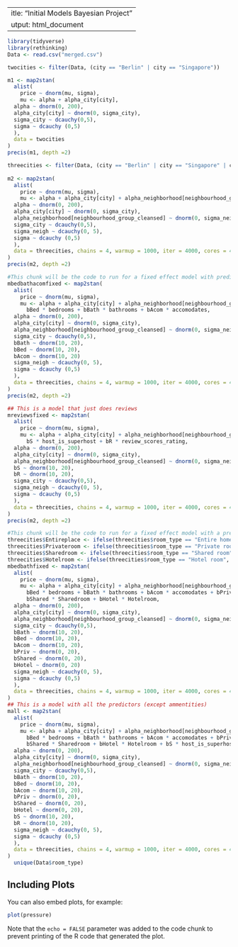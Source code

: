  ---
title: "Initial Models Bayesian Project"
output: html_document
---

```{r setup, include=FALSE}
library(tidyverse)
library(rethinking)
Data <- read.csv("merged.csv")
```



```{r}
twocities <- filter(Data, (city == "Berlin" | city == "Singapore"))

m1 <- map2stan(
  alist(
    price ~ dnorm(mu, sigma),
    mu <- alpha + alpha_city[city],
  alpha ~ dnorm(0, 200),
  alpha_city[city] ~ dnorm(0, sigma_city),
  sigma_city ~ dcauchy(0,5),
  sigma ~ dcauchy (0,5)
  ),
  data = twocities
)
precis(m1, depth =2)

threecities <- filter(Data, (city == "Berlin" | city == "Singapore" | city == "New York"))
                      
m2 <- map2stan(
  alist(
    price ~ dnorm(mu, sigma),
    mu <- alpha + alpha_city[city] + alpha_neighborhood[neighbourhood_group_cleansed],
  alpha ~ dnorm(0, 200),
  alpha_city[city] ~ dnorm(0, sigma_city),
  alpha_neighborhood[neighbourhood_group_cleansed] ~ dnorm(0, sigma_neigh),
  sigma_city ~ dcauchy(0,5),
  sigma_neigh ~ dcauchy(0, 5),
  sigma ~ dcauchy (0,5)
  ),
  data = threecities, chains = 4, warmup = 1000, iter = 4000, cores = 4
)
precis(m2, depth =2)
```
```{R}
#This chunk will be the code to run for a fixed effect model with predictors
mbedbathacomfixed <- map2stan(
  alist(
    price ~ dnorm(mu, sigma),
    mu <- alpha + alpha_city[city] + alpha_neighborhood[neighbourhood_group_cleansed] + 
      bBed * bedrooms + bBath * bathrooms + bAcom * accomodates,
  alpha ~ dnorm(0, 200),
  alpha_city[city] ~ dnorm(0, sigma_city),
  alpha_neighborhood[neighbourhood_group_cleansed] ~ dnorm(0, sigma_neigh),
  sigma_city ~ dcauchy(0,5),
  bBath ~ dnorm(10, 20),
  bBed ~ dnorm(10, 20),
  bAcom ~ dnorm(10, 20)
  sigma_neigh ~ dcauchy(0, 5),
  sigma ~ dcauchy (0,5)
  ),
  data = threecities, chains = 4, warmup = 1000, iter = 4000, cores = 4
)
precis(m2, depth =2)

## This is a model that just does reviews
mreviewsfixed <- map2stan(
  alist(
    price ~ dnorm(mu, sigma),
    mu <- alpha + alpha_city[city] + alpha_neighborhood[neighbourhood_group_cleansed] + 
      bS * host_is_superhost + bR * review_scores_rating,
  alpha ~ dnorm(0, 200),
  alpha_city[city] ~ dnorm(0, sigma_city),
  alpha_neighborhood[neighbourhood_group_cleansed] ~ dnorm(0, sigma_neigh),
  bS ~ dnorm(10, 20),
  bR ~ dnorm(10, 20),
  sigma_city ~ dcauchy(0,5),
  sigma_neigh ~ dcauchy(0, 5),
  sigma ~ dcauchy (0,5)
  ),
  data = threecities, chains = 4, warmup = 1000, iter = 4000, cores = 4
)
precis(m2, depth =2)

#This chunk will be the code to run for a fixed effect model with a predictor for room type as well as all the predictors, bed, bath, and acom
threecities$Entireplace <- ifelse(threecities$room_type == "Entire home/apt", 1, 0)
threecities$Privateroom <- ifelse(threecities$room_type == "Private room", 1, 0)
threecities$Sharedroom <- ifelse(threecities$room_type == "Shared room", 1, 0)
threecities$Hotelroom <- ifelse(threecities$room_type == "Hotel room", 1, 0)
mbedbathfixed <- map2stan(
  alist(
    price ~ dnorm(mu, sigma),
    mu <- alpha + alpha_city[city] + alpha_neighborhood[neighbourhood_group_cleansed] + 
      bBed * bedrooms + bBath * bathrooms + bAcom * accomodates + bPriv * Privateroom +
      bShared * Sharedroom + bHotel * Hotelroom,
  alpha ~ dnorm(0, 200),
  alpha_city[city] ~ dnorm(0, sigma_city),
  alpha_neighborhood[neighbourhood_group_cleansed] ~ dnorm(0, sigma_neigh),
  sigma_city ~ dcauchy(0,5),
  bBath ~ dnorm(10, 20),
  bBed ~ dnorm(10, 20),
  bAcom ~ dnorm(10, 20),
  bPriv ~ dnorm(0, 20),
  bShared ~ dnorm(0, 20),
  bHotel ~ dnorm(0, 20)
  sigma_neigh ~ dcauchy(0, 5),
  sigma ~ dcauchy (0,5)
  ),
  data = threecities, chains = 4, warmup = 1000, iter = 4000, cores = 4
)
## This is a model with all the predictors (except ammentities)
mall <- map2stan(
  alist(
    price ~ dnorm(mu, sigma),
    mu <- alpha + alpha_city[city] + alpha_neighborhood[neighbourhood_group_cleansed] + 
      bBed * bedrooms + bBath * bathrooms + bAcom * accomodates + bPriv * Privateroom +
      bShared * Sharedroom + bHotel * Hotelroom + bS * host_is_superhost + bR *  review_scores_rating,
  alpha ~ dnorm(0, 200),
  alpha_city[city] ~ dnorm(0, sigma_city),
  alpha_neighborhood[neighbourhood_group_cleansed] ~ dnorm(0, sigma_neigh),
  sigma_city ~ dcauchy(0,5),
  bBath ~ dnorm(10, 20),
  bBed ~ dnorm(10, 20),
  bAcom ~ dnorm(10, 20),
  bPriv ~ dnorm(0, 20),
  bShared ~ dnorm(0, 20),
  bHotel ~ dnorm(0, 20),
  bS ~ dnorm(10, 20),
  bR ~ dnorm(10, 20),
  sigma_neigh ~ dcauchy(0, 5),
  sigma ~ dcauchy (0,5)
  ),
  data = threecities, chains = 4, warmup = 1000, iter = 4000, cores = 4
)
  unique(Data$room_type)
```
## Including Plots

You can also embed plots, for example:

```{r pressure, echo=FALSE}
plot(pressure)
```

Note that the `echo = FALSE` parameter was added to the code chunk to prevent printing of the R code that generated the plot.
